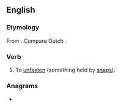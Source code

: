 ==English==

===Etymology===
From {{prefix|en|un|snap}}. Compare Dutch {{m|nl|ontsnappen||to elude; escape|lit=to snap out of; break free from}}.

===Verb===
{{en-verb|unsnapp}}

# {{lb|en|transitive}} To [[unfasten]] (something held by [[snap]]s).

===Anagrams===
* {{l|en|pannus}}